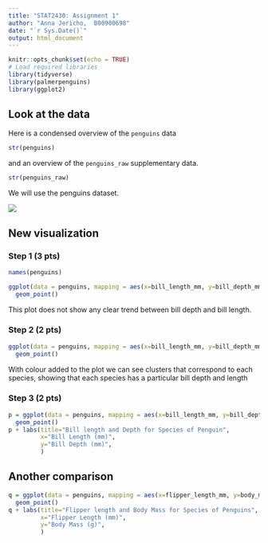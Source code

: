 ```yaml
---
title: "STAT2430: Assignment 1"
author: "Anna Jericho,  B00900698"
date: "`r Sys.Date()`"
output: html_document
---
```


<!--
[10 pts=3+2+2+2+1]

Do not change this. but run this cell before working
on this assignment.
-->

```r
knitr::opts_chunk$set(echo = TRUE)
# Load required libraries
library(tidyverse)
library(palmerpenguins)
library(ggplot2)
```


<!--

Instructions

For assignment 1, complete the following tasks

* Add your name and today's date up at the top of this file * Install the `palmerpenguins` package, unless you've already installed it, by clicking the yellow message at the top of the editing window, or using the Tools > Install packages... menu
* Familiarize yourself with the `penguins` dataset in the next section.
* Draw a plot and refine it twice using the methods from Lesson 5 Making your first plot as directed below
* Before knitting this file, make sure for each figure to:
-describe the figure you plan to show, 
-show your R code for the figure
-show the output of your R code
-say a sentence or 2 about each figure (interpretation)

Your report should 
-->

## Look at the data

Here is a condensed overview of the `penguins` data

```r
str(penguins)
```
and an overview of the `penguins_raw` supplementary data.

```r
str(penguins_raw)
```

We will use the penguins dataset.

<!--
Read the documentation by searching for palmerpenguins in the "Help" tab.
-->

![](penguinscompare.jpg)

## New visualization

### Step 1 (3 pts)

<!--

q1.1

Write a R code (1 line) that print the names of the columns of the penguins dataset. [0.5 pts]

-->


```r
names(penguins)
```


<!--

q1.2

Create a scatterplot of bill length (on the x axis) and bill depth (on the y axis).  Make the simplest plot you can, using just `ggplot`, `aes` and `geom_point`. [1.5 pts]

-->



```r
ggplot(data = penguins, mapping = aes(x=bill_length_mm, y=bill_depth_mm)) +
  geom_point()
```


<!--
q1.3

Write 1 sentence that describes what you see (or do not see)  in your plot [1 pt]
-->
This plot does not show any clear trend between bill depth and bill length.

### Step 2 (2 pts)

<!--
q2.1

Refine your previous plot, adding colour or shape to indicate the species. Just do the minimal change. (2 pts)
-->


```r
ggplot(data = penguins, mapping = aes(x=bill_length_mm, y=bill_depth_mm, color=species)) +
  geom_point()
```


<!--

q2.2

Replace this sentence with a 1 sentence description of the new information revealed by this addition. (1 pt)
-->
With colour added to the plot we can see clusters that correspond to each species, showing that each species has a particular bill depth and length

### Step 3 (2 pts)

<!--

q3.1

Refine your plot by adding informative and readable axis labels and a brief title for the plot.
-->


```r
p = ggplot(data = penguins, mapping = aes(x=bill_length_mm, y=bill_depth_mm, color=species)) +
  geom_point()
p + labs(title="Bill length and Depth for Species of Penguin",
         x="Bill Length (mm)",
         y="Bill Depth (mm)",
         )
```


## Another comparison 

<!--

q4 (2 pts)

Make any additional plot of your choice to illustrate another aspect of the comparison of penguins morphologies across species 
-->


```r
q = ggplot(data = penguins, mapping = aes(x=flipper_length_mm, y=body_mass_g, color=species)) +
  geom_point()
q + labs(title="Flipper length and Body Mass for Species of Penguins",
         x="Flipper Length (mm)",
         y="Body Mass (g)",
         )
```


<!--

q5 Knit and submit Rmd+pdf (1 pt)

Knit your work to pdf (click "knit" in the menu just at the top of the editing window).

If knitting does not work, spot the line with an error, fix the error in your Rmd file, then reknit. Iterate this procedure until until there are no errors and knitting finishes.

If knitting to pdf does not work, knit to html, load the html in your web browser and use the print function of your browser to print your html file 'as pdf'.

Once done, upload two files, (one after the other): your Rmd file and the knitted pdf.

DO NOT FORGET TO REPLACE your name and banner id in the header of this file, but do NOT mess up the header!

Pushing your report to github [Unmarked but do it!]

Stage, commit and push your final .Rmd and your .html file to your GitHub repository (as done in W2 task number 3- see instructions on Brightspace>Week 2).

-->

